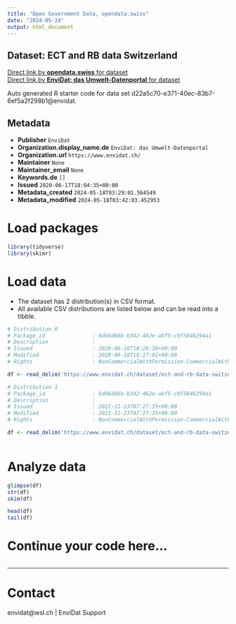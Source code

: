 ```yaml
---
title: "Open Government Data, opendata.swiss"
date: "2024-05-24"
output: html_document
---
```


## Dataset: ECT and RB data Switzerland



[Direct link by **opendata.swiss** for dataset](https://opendata.swiss/de/dataset/ect-and-rb-data-switzerland)<br>
[Direct link by **EnviDat: das Umwelt-Datenportal** for dataset](https://www.envidat.ch/#/metadata/ect-and-rb-data-switzerland)

Auto generated R starter code for data set d22a5c70-e371-40ec-83b7-6ef5a2f298b1@envidat.

## Metadata

- **Publisher** `EnviDat`
- **Organization.display_name.de** `EnviDat: das Umwelt-Datenportal`
- **Organization.url** `https://www.envidat.ch/`
- **Maintainer** `None`
- **Maintainer_email** `None`
- **Keywords.de** `[]`
- **Issued** `2020-06-17T18:04:35+00:00`
- **Metadata_created** `2024-05-18T03:29:01.564549`
- **Metadata_modified** `2024-05-18T03:42:03.452953`


# Load packages

```r

library(tidyverse)
library(skimr)

```

# Load data

-   The dataset has 2 distribution(s) in CSV format.
-   All available CSV distributions are listed below and can be read into a tibble.

```r

# Distribution 0
# Package_id               : 6db6d66b-b342-462e-abf5-c9f5846294a1
# Description              : 
# Issued                   : 2020-06-18T10:26:30+00:00
# Modified                 : 2020-06-18T10:27:01+00:00
# Rights                   : NonCommercialWithPermission-CommercialWithPermission-ReferenceRequired

df <- read_delim('https://www.envidat.ch/dataset/ect-and-rb-data-switzerland/resource/ebd6e2a3-0461-44eb-b8a3-1fd71b0761d1')

# Distribution 1
# Package_id               : 6db6d66b-b342-462e-abf5-c9f5846294a1
# Description              : 
# Issued                   : 2021-11-23T07:27:35+00:00
# Modified                 : 2021-11-23T07:27:35+00:00
# Rights                   : NonCommercialWithPermission-CommercialWithPermission-ReferenceRequired

df <- read_delim('https://www.envidat.ch/dataset/ect-and-rb-data-switzerland/resource/e6cc7008-6537-4bb0-9924-d5e1af4b572b')



```

# Analyze data

```r

glimpse(df)
str(df)
skim(df)

head(df)
tail(df)

```

# Continue your code here...

```r

```

------------------------------------------------------------------------

# Contact

envidat@wsl.ch | EnviDat Support
